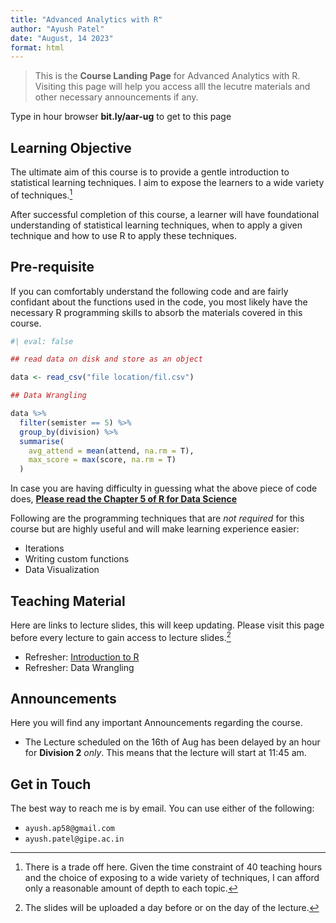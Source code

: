 ```yaml
---
title: "Advanced Analytics with R"
author: "Ayush Patel"
date: "August, 14 2023"
format: html
---
```


> This is the __Course Landing Page__ for Advanced Analytics with R. Visiting this page will help you access alll the lecutre materials and other necessary announcements if any.

:::{.callout-tip}
Type in hour browser __bit.ly/aar-ug__ to get to this page
:::

## Learning Objective

The ultimate aim of this course is to provide a gentle introduction to statistical learning techniques. I aim to expose the learners to a wide variety of techniques.^[There is a trade off here. Given the time constraint of 40 teaching hours and the choice of exposing to a wide variety of techniques, I can afford only a reasonable amount of depth to each topic.] 

After successful completion of this course, a learner will have foundational understanding of statistical learning techniques, when to apply a given technique and how to use R to apply these techniques.

## Pre-requisite

If you can comfortably understand the following code and are fairly confidant about the functions used in the code, you most likely have the necessary R programming skills to absorb the materials covered in this course.

```r
#| eval: false

## read data on disk and store as an object

data <- read_csv("file location/fil.csv")

## Data Wrangling

data %>% 
  filter(semister == 5) %>% 
  group_by(division) %>% 
  summarise(
    avg_attend = mean(attend, na.rm = T),
    max_score = max(score, na.rm = T)
  )

```

In case you are having difficulty in guessing what the above piece of code does, __[Please read the Chapter 5 of R for Data Science](https://r4ds.had.co.nz/transform.html)__

Following are the programming techniques that are _not required_ for this course but are highly useful and will make learning experience easier:

  + Iterations
  + Writing custom functions
  + Data Visualization
  
## Teaching Material

Here are links to lecture slides, this will keep updating. Please visit this page before every lecture to gain access to lecture slides.^[The slides will be uploaded a day before or on the day of the lecture.]

  + Refresher: [Introduction to R](https://ayushbipinpatel.github.io/R-for-Data-Analysis/introduction-to-r.html#1)
  + Refresher: Data Wrangling
  

## Announcements

Here you will find any important Announcements regarding the course.

  + The Lecture scheduled on the 16th of Aug has been delayed by an hour for __Division 2__ _only_. This means that the lecture will start at 11:45 am.
  

## Get in Touch

The best way to reach me is by email. You can use either of the following:

  + `ayush.ap58@gmail.com`
  + `ayush.patel@gipe.ac.in`